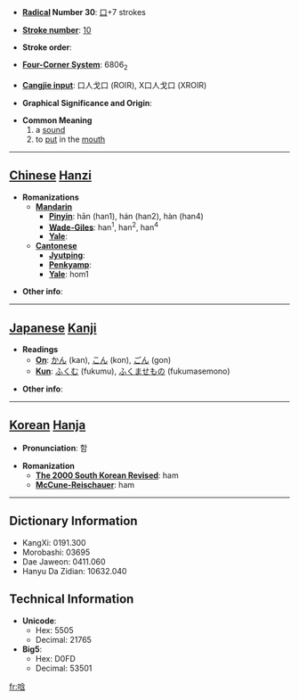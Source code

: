 * '''[[Wiktionary:Chinese radical index| Radical]] Number 30''': [[Wiktionary:Chinese radical index 口|口]]+7 strokes

* '''[[Wiktionary:Chinese total strokes index|Stroke number]]''': [[Wiktionary:Chinese total strokes index 10|10]]

* '''Stroke order''': 

* '''[[Wiktionary:Chinese four corner index|Four-Corner System]]''': 6806<sub>2</sub>

* '''[[Wiktionary:Chinese Cangjie index|Cangjie input]]''': 口人戈口 (ROIR), X口人戈口 (XROIR)

* '''Graphical Significance and Origin''': 

* '''Common Meaning'''
*#a [[sound]]
*# to [[put]] in the [[mouth]]


----

== [[Chinese]] [[Hanzi]] ==

* '''Romanizations'''
** '''[[Mandarin]]'''
*** '''[[Pinyin]]''': hān (han1), hán (han2), hàn (han4)
*** '''[[Wade-Giles]]''': han<sup>1</sup>, han<sup>2</sup>, han<sup>4</sup>
*** '''[[Yale]]''': 
** '''[[Cantonese]]'''
*** '''[[Jyutping]]''':
*** '''[[Penkyamp]]''': 
*** '''[[Yale]]''': hom1

* '''Other info''': 

----

== [[Japanese]] [[Kanji]] ==

* '''Readings'''
** '''[[On]]''': [[かん]] (kan), [[こん]] (kon), [[ごん]] (gon)
** '''[[Kun]]''': [[ふくむ]] (fukumu), [[ふくませもの]] (fukumasemono)

* '''Other info''':  

----

== [[Korean]] [[Hanja]] ==

* '''Pronunciation''': 함

* '''Romanization'''
** '''[[The 2000 South Korean Revised Romanization|The 2000 South Korean Revised]]''': ham
** '''[[McCune-Reischauer]]''': ham

----

== Dictionary Information ==

* KangXi: 0191.300
* Morobashi: 03695
* Dae Jaweon: 0411.060
* Hanyu Da Zidian: 10632.040

== Technical Information ==

* '''Unicode''':
** Hex: 5505
** Decimal: 21765
* '''Big5''':
** Hex: D0FD
** Decimal: 53501

[[fr:唅]]